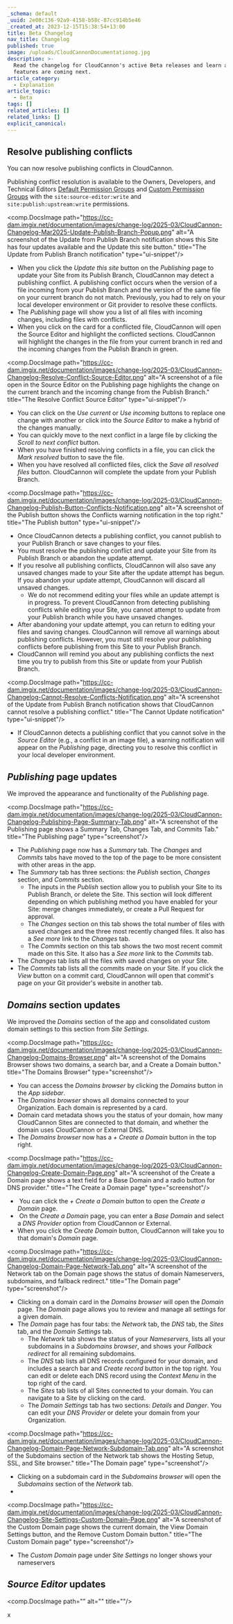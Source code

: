 ```yaml
---
_schema: default
_uuid: 2e08c136-92a9-4158-b58c-87cc914b5e46
_created_at: 2023-12-15T15:38:54+13:00
title: Beta Changelog
nav_title: Changelog
published: true
image: /uploads/CloudCannonDocumentationog.jpg
description: >-
  Read the changelog for CloudCannon's active Beta releases and learn about what
  features are coming next.
article_category:
  - Explanation
article_topic:
  - Beta
tags: []
related_articles: []
related_links: []
explicit_canonical:
---
```

## Resolve publishing conflicts

You can now resolve publishing conflicts in CloudCannon.

Publishing conflict resolution is available to the Owners, Developers, and Technical Editors [Default Permission Groups](/documentation/articles/what-are-default-permission-groups/) and [Custom Permission Groups](/documentation/articles/what-are-custom-permission-groups/) with the `site:source-editor:write` and `site:publish:upstream:write` permissions.

<comp.DocsImage path="https://cc-dam.imgix.net/documentation/images/change-log/2025-03/CloudCannon-Changelog-Mar2025-Update-Publish-Branch-Popup.png" alt="A screenshot of the Update from Publish Branch notification shows this Site has four updates available and the Update this site button." title="The Update from Publish Branch notification" type="ui-snippet"/>

* When you click the *Update this site* button on the *Publishing* page to update your Site from its Publish Branch, CloudCannon may detect a publishing conflict. A publishing conflict occurs when the version of a file incoming from your Publish Branch and the version of the same file on your current branch do not match. Previously, you had to rely on your local developer environment or Git provider to resolve these conflicts.
* The *Publishing* page will show you a list of all files with incoming changes, including files with conflicts.
* When you click on the card for a conflicted file, CloudCannon will open the Source Editor and highlight the conflicted sections. CloudCannon will highlight the changes in the file from your current branch in red and the incoming changes from the Publish Branch in green.

<comp.DocsImage path="https://cc-dam.imgix.net/documentation/images/change-log/2025-03/CloudCannon-Changelog-Resolve-Conflict-Source-Editor.png" alt="A screenshot of a file open in the Source Editor on the Publishing page highlights the change on the current branch and the incoming change from the Publish Branch." title="The Resolve Conflict Source Editor" type="ui-snippet"/>

* You can click on the *Use current* or *Use incoming* buttons to replace one change with another or click into the *Source Editor* to make a hybrid of the changes manually.
* You can quickly move to the next conflict in a large file by clicking the *Scroll to next conflict* button.
* When you have finished resolving conflicts in a file, you can click the *Mark resolved* button to save the file.
* When you have resolved all conflicted files, click the *Save all resolved files* button. CloudCannon will complete the update from your Publish Branch.

<comp.DocsImage path="https://cc-dam.imgix.net/documentation/images/change-log/2025-03/CloudCannon-Changelog-Publish-Button-Conflicts-Notification.png" alt="A screenshot of the Publish button shows the Conflicts warning notification in the top right." title="The Publish button" type="ui-snippet"/>

* Once CloudCannon detects a publishing conflict, you cannot publish to your Publish Branch or save changes to your files.
* You must resolve the publishing conflict and update your Site from its Publish Branch or abandon the update attempt.
* If you resolve all publishing conflicts, CloudCannon will also save any unsaved changes made to your Site after the update attempt has begun. If you abandon your update attempt, CloudCannon will discard all unsaved changes.
  * We do not recommend editing your files while an update attempt is in progress. To prevent CloudCannon from detecting publishing conflicts while editing your Site, you cannot attempt to update from your Publish branch while you have unsaved changes.
* After abandoning your update attempt, you can return to editing your files and saving changes. CloudCannon will remove all warnings about publishing conflicts. However, you must still resolve your publishing conflicts before publishing from this Site to your Publish Branch.
* CloudCannon will remind you about any publishing conflicts the next time you try to publish from this Site or update from your Publish Branch.

<comp.DocsImage path="https://cc-dam.imgix.net/documentation/images/change-log/2025-03/CloudCannon-Changelog-Cannot-Resolve-Conflicts-Notification.png" alt="A screenshot of the Update from Publish Branch notification shows that CloudCannon cannot resolve a publishing conflict." title="The Cannot Update notification" type="ui-snippet"/>

* If CloudCannon detects a publishing conflict that you cannot solve in the *Source Editor* (e.g., a conflict in an image file), a warning notification will appear on the *Publishing* page, directing you to resolve this conflict in your local developer environment.

## *Publishing* page updates

We improved the appearance and functionality of the *Publishing* page.

<comp.DocsImage path="https://cc-dam.imgix.net/documentation/images/change-log/2025-03/CloudCannon-Changelog-Publishing-Page-Summary-Tab.png" alt="A screenshot of the Publishing page shows a Summary Tab, Changes Tab, and Commits Tab." title="The Publishing page" type="screenshot"/>

* The *Publishing* page now has a *Summary* tab. The *Changes* and *Commits* tabs have moved to the top of the page to be more consistent with other areas in the app.
* The *Summary* tab has three sections: the *Publish* section, *Changes* section, and *Commits* section.
  * The inputs in the *Publish* section allow you to publish your Site to its Publish Branch, or delete the Site. This section will look different depending on which publishing method you have enabled for your Site: merge changes immediately, or create a Pull Request for approval.
  * The *Changes* section on this tab shows the total number of files with saved changes and the three most recently changed files. It also has a *See more* link to the *Changes* tab.
  * The *Commits* section on this tab shows the two most recent commit made on this Site. It also has a *See more* link to the *Commits* tab.
* The *Changes* tab lists all the files with saved changes on your Site.
* The *Commits* tab lists all the commits made on your Site. If you click the *View* button on a commit card, CloudCannon will open that commit's page on your Git provider's website in another tab.

## *Domains* section updates

We improved the *Domains* section of the app and consolidated custom domain settings to this section from *Site Settings*.

<comp.DocsImage path="https://cc-dam.imgix.net/documentation/images/change-log/2025-03/CloudCannon-Changelog-Domains-Browser.png" alt="A screenshot of the Domains Browser shows two domains, a search bar, and a Create a Domain button." title="The Domains Browser" type="screenshot"/>

* You can access the *Domains browser* by clicking the *Domains* button in the *App sidebar*.
* The *Domains browser* shows all domains connected to your Organization. Each domain is represented by a card.
* Domain card metadata shows you the status of your domain, how many CloudCannon Sites are connected to that domain, and whether the domain uses CloudCannon or External DNS.
* The *Domains browser* now has a *\+* *Create a Domain* button in the top right.

<comp.DocsImage path="https://cc-dam.imgix.net/documentation/images/change-log/2025-03/CloudCannon-Changelog-Create-Domain-Page.png" alt="A screenshot of the Create a Domain page shows a text field for a Base Domain and a radio button for DNS provider." title="The Create a Domain page" type="screenshot"/>

* &nbsp;You can click the *\+* *Create a Domain* button to open the *Create a Domain* page.
* &nbsp;On the *Create a Domain* page, you can enter a *Base Domain* and select a *DNS Provider* option from CloudCannon or External.
* When you click the *Create Domain* button, CloudCannon will take you to that domain's *Domain* page.

<comp.DocsImage path="https://cc-dam.imgix.net/documentation/images/change-log/2025-03/CloudCannon-Changelog-Domain-Page-Network-Tab.png" alt="A screenshot of the Network tab on the Domain page shows the status of domain Nameservers, subdomains, and fallback redirect." title="The Domain page" type="screenshot"/>

* Clicking on a domain card in the *Domains browser* will open the *Domain* page. The *Domain* page allows you to review and manage all settings for a given domain.
* The *Domain* page has four tabs: the *Network* tab, the *DNS* tab, the *Sites* tab, and the *Domain Settings* tab.
  * The *Network* tab shows the status of your *Nameservers*, lists all your subdomains in a *Subdomains browser*, and shows your *Fallback redirect* for all remaining subdomains.
  * The *DNS* tab lists all DNS records configured for your domain, and includes a search bar and *Create record* button in the top right. You can edit or delete each DNS record using the *Context Menu* in the top right of the card.
  * The *Sites* tab lists of all Sites connected to your domain. You can navigate to a Site by clicking on the card.
  * The *Domain Settings* tab has two sections: *Details* and *Danger*. You can edit your *DNS Provider* or delete your domain from your Organization.

<comp.DocsImage path="https://cc-dam.imgix.net/documentation/images/change-log/2025-03/CloudCannon-Changelog-Domain-Page-Network-Subdomain-Tab.png" alt="A screenshot of the Subdomains section of the Network tab shows the Hosting Setup, SSL, and Site browser." title="The Domain page" type="screenshot"/>

* Clicking on a subdomain card in the *Subdomains browser* will open the *Subdomains* section of the *Network* tab.
* &nbsp;

<comp.DocsImage path="https://cc-dam.imgix.net/documentation/images/change-log/2025-03/CloudCannon-Changelog-Site-Settings-Custom-Domain-Page.png" alt="A screenshot of the Custom Domain page shows the current domain, the View Domain Settings button, and the Remove Custom Domain button." title="The Custom Domain page" type="screenshot"/>

* The *Custom Domain* page under *Site Settings* no longer shows your nameservers

## *Source Editor* updates

<comp.DocsImage path="" alt="" title=""/>

x